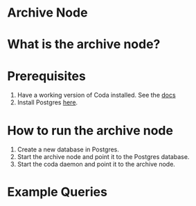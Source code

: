 
# Archive Node 

# What is the archive node? 

# Prerequisites 
1. Have a working version of Coda installed. See the [docs](/docs/getting-started) 
2. Install Postgres [here](https://www.postgresql.org/download/). 

# How to run the archive node 
1. Create a new database in Postgres. 
2. Start the archive node and point it to the Postgres database. 
3. Start the coda daemon and point it to the archive node. 

# Example Queries
